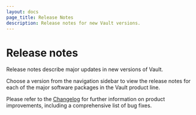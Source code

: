 ```yaml
---
layout: docs
page_title: Release Notes
description: Release notes for new Vault versions.
---
```

<!-- TODO: clarify if we need to keep information about old Vault releases -->
# Release notes

Release notes describe major updates in new versions of Vault.

Choose a version from the navigation sidebar to view the release notes for each
of the major software packages in the Vault product line.

Please refer to the
[Changelog](https://github.com/lf-edge/openbao/blob/main/CHANGELOG.md) for
further information on product improvements, including a comprehensive list of
bug fixes.
